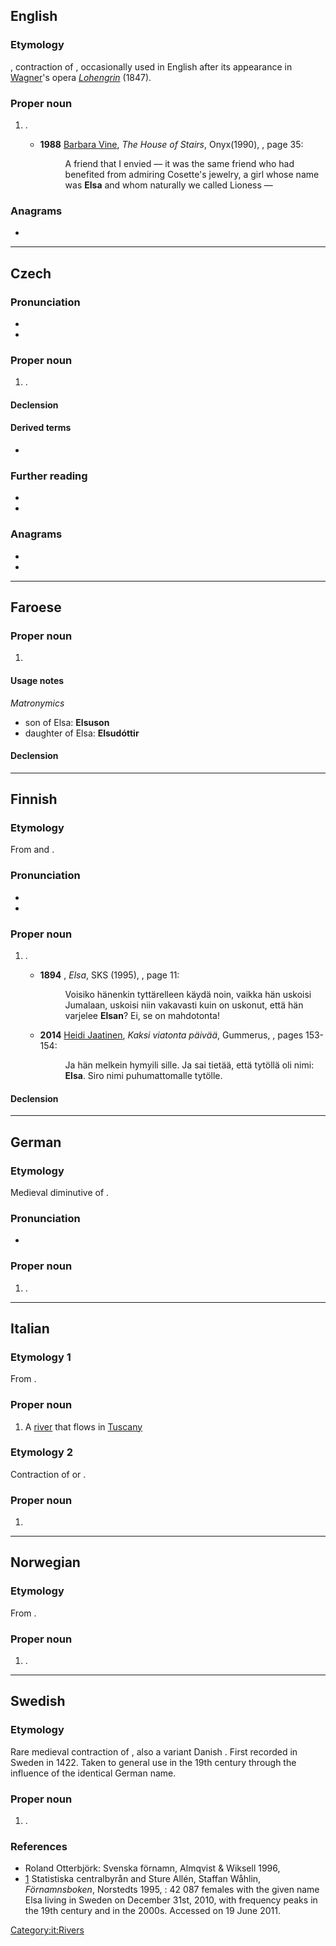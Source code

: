 {{also|elsa}}
==English==

===Etymology===
{{etyl|de|en}} {{m|de|Elsa}}, contraction of {{m|de|Elisabeth}}, occasionally used in English after its appearance in [[Wagner]]'s opera ''[[Lohengrin]]'' (1847).

===Proper noun===
{{en-proper noun}}

# {{given name|female|from=Hebrew}}.
#* '''1988''' [[w:Ruth Rendell|Barbara Vine]], ''The House of Stairs'', Onyx(1990), {{ISBN|0451402111}}, page 35:
#*: A friend that I envied — it was the same friend who had benefited from admiring Cosette's jewelry, a girl whose name was '''Elsa''' and whom naturally we called Lioness —

===Anagrams===
* {{anagrams|en|ELAS|LAEs|SEAL|Sale|Seal|Sela|ales|lase|leas|sale|seal}}

----

==Czech==

===Pronunciation===
* {{cs-IPA|elza}}
* {{hyphenation|El|sa|lang=cs}}

===Proper noun===
{{cs-proper noun|g=f}}

# {{given name|female|lang=cs}}.

====Declension====
{{cs-decl-noun-auto|f|El|s|a}}

====Derived terms====
* {{l|cs|Elsin}}

===Further reading===
* {{R:KNLA}}
* {{R:SSJC}}

===Anagrams===
* {{l|cs|lesy}}
* {{l|cs|sely}}

----

==Faroese==

===Proper noun===
{{head|fo|proper noun|g=f}}

# {{given name|female|lang=fo}}

====Usage notes====
''Matronymics''
* son of Elsa: '''Elsuson'''
* daughter of Elsa: '''Elsudóttir'''

====Declension====
{{fo-decl-proper-noun-s-indef|Elsa|Elsu|Elsu|Elsu}}

----

==Finnish==

===Etymology===
From {{etyl|de|fi}} and {{etyl|sv|fi}} {{m|de|Elsa}}.

===Pronunciation===
* {{IPA|lang=fi|[ˈelsɑ]}}
* {{hyphenation|El|sa|lang=fi}}

===Proper noun===
{{fi-proper noun}}

# {{given name|female|lang=fi}}.
#* '''1894''' {{w|Teuvo Pakkala}}, ''Elsa'', SKS (1995), {{ISBN|951-717-841-7}}, page 11:
#*: Voisiko hänenkin tyttärelleen käydä noin, vaikka hän uskoisi Jumalaan, uskoisi niin vakavasti kuin on uskonut, että hän varjelee '''Elsan'''? Ei, se on mahdotonta!
#* '''2014''' [[w:fi:Heidi Jaatinen|Heidi Jaatinen]], ''Kaksi viatonta päivää'', Gummerus, {{ISBN|978-951-20-9511-7}}, pages 153-154:
#*: Ja hän melkein hymyili sille. Ja sai tietää, että tytöllä oli nimi: '''Elsa'''. Siro nimi puhumattomalle tytölle.

====Declension====
{{fi-decl-kala|Els|||a}}

----

==German==

===Etymology===
Medieval diminutive of {{m|de|Elisabeth}}.

===Pronunciation===
* {{IPA|/ˈʔɛlza/|lang=de}}

===Proper noun===
{{head|de|proper noun}}

# {{given name|female|lang=de}}.

----

==Italian==

===Etymology 1===
From {{etyl|la|it}} {{m|la|Elsa}}.

===Proper noun===
{{wikipedia|lang=it}}
{{it-proper noun}}

# A [[river]] that flows in [[Tuscany]]

===Etymology 2===
Contraction of {{m|it|Elisabetta}} or {{m|it|Elisa}}.

===Proper noun===
{{it-proper noun|f}}

# {{given name|female|lang=it}}

[[Category:it:Rivers]]

----

==Norwegian==

===Etymology===
From {{m|no|Elisabet}}.

===Proper noun===
{{head|no|proper noun}}

# {{given name|female|lang=no}}.

----

==Swedish==

===Etymology===
Rare medieval contraction of {{m|sv|Elisabet}}, also a variant Danish {{m|da|Else}}. First recorded in Sweden in 1422. Taken to general use in the 19th century through the influence of the identical German name.

===Proper noun===
{{sv-proper noun|c}}

# {{given name|female|lang=sv}}.

===References===
* Roland Otterbjörk: Svenska förnamn, Almqvist & Wiksell 1996, {{ISBN|91-21-10937-0}}
* [http://www.scb.se/Pages/NameSearch____259432.aspx] Statistiska centralbyrån and Sture Allén, Staffan Wåhlin, ''Förnamnsboken'', Norstedts 1995, {{ISBN|9119551622}}: 42 087 females with the given name Elsa living in Sweden on December 31st, 2010, with frequency peaks in the 19th century and in the 2000s. Accessed on 19 June 2011.
